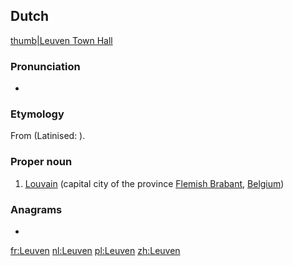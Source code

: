 ==Dutch==
{{wikipedia|lang=nl}}
[[file:Leuven.jpg|thumb|Leuven Town Hall]]

===Pronunciation===
* {{rhymes|øːvən|lang=nl}}
{{IPA|/ˈløːvə(n)/|lang=nl}}

===Etymology===
From {{inh|nl|dum|Loven}} (Latinised: {{m|la|Lovanium}}).

===Proper noun===
{{nl-proper noun|n}}

# [[Louvain]] (capital city of the province [[Flemish Brabant]], [[Belgium]])

===Anagrams===
* {{l|nl|veulen}}

[[fr:Leuven]]
[[nl:Leuven]]
[[pl:Leuven]]
[[zh:Leuven]]